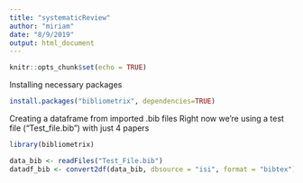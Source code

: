 ```yaml
---
title: "systematicReview"
author: "miriam"
date: "8/9/2019"
output: html_document
---
```


```r
knitr::opts_chunk$set(echo = TRUE)
```

Installing necessary packages

```r
install.packages("bibliometrix", dependencies=TRUE) 
```


Creating a dataframe from imported .bib files
Right now we're using a test file ("Test_file.bib") with just 4 papers

```r
library(bibliometrix)

data_bib <- readFiles("Test_File.bib")
datadf_bib <- convert2df(data_bib, dbsource = "isi", format = "bibtex")

```


```r

```

